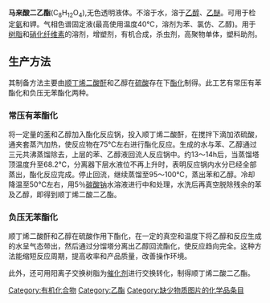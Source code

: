{{chemref|time=2015-02-17T07:52:15+00:00}}
{{Chembox
| 名称 =马来酸二乙酯 
| 英文名 = Diethyl maleate
| 图像文件 = Diethyl maleate.svg
|  图像大小 = 
|  图像替换 = 
| IUPAC英 = 
| IUPAC中 =
| 别名 = 马来酸二乙脂;马来酸二已酯;马来酸二乙酯;失水苹果酸乙酯;异丁烯二酸二乙酯;顺丁烯二酸二乙酯;順丁烯二酸二乙酯;失水苹果酸二乙酯;(Z)-丁烯二酸二乙酯;顺丁烯二酸二乙酯
| Section1 = {{Chembox 识别
|   CAS号 = 141-05-9
|   PubChem = 
|   SMILES =  }}
| Section2 = {{Chembox 性质
|   化学式 = C<sub>8</sub>H<sub>12</sub>O<sub>4</sub>
|   摩尔质量 = 172.18
|   外观 = 无色透明液体
|   密度 = 1.064 g/mL 
|   熔点 = −10 °C
|   沸点 = 225 °C
|   溶解度 = 不溶 }}
| Section3 = {{Chembox 危险性
|   主要危险 = 
|   闪点 = {{convert|200|F|C|K}}
|   自燃点 =  }}
}}

'''马来酸二乙酯'''(C<sub>8</sub>H<sub>12</sub>O<sub>4</sub>),无色透明液体。不溶于水，溶于[[乙醇|乙醇]]、[[乙醚|乙醚]]。可用于检定[[氨|氨]]和钾。气相色谱固定液(最高使用温度40℃，溶剂为苯、氯仿、乙醇)。用于[[树脂|树脂]]和[[硝化纤维素|硝化纤维素]]的溶剂，增塑剂，有机合成，杀虫剂，高聚物单体，塑料助剂。

== 生产方法 ==
其制备方法主要由[[顺丁烯二酸酐|顺丁烯二酸酐]]和乙醇在[[硫酸|硫酸]]存在下[[酯化|酯化]]制得。此工艺有常压有苯酯化和负压无苯酯化两种。

=== 常压有苯酯化 ===

将一定量的[[苯|苯]]和乙醇加入酯化反应锅，投入顺丁烯二酸酐，在搅拌下滴加浓硫酸，通夹套蒸汽加热，使反应物在75℃左右进行酯化反应。生成的水与苯、乙醇通过三元共沸蒸馏除去，上层的苯、乙醇液回流人反应锅中。约13～14h后，当蒸馏塔顶温度升至68.2℃，分离器下层水液位不再上升时，表明反应锅内水分已经全部蒸出，酯化反应完成。停止回流，继续蒸馏至95～100℃，蒸出苯和乙醇。冷却降温至50℃左右，用5％[[碳酸钠|碳酸钠]]水溶液进行中和处理，水洗后再真空脱除残余的苯及乙醇，即得到顺丁烯二酸二乙酯。
=== 负压无苯酯化 ===

顺丁烯二酸酐和乙醇在硫酸作用下酯化，在一定的真空和温度下将乙醇和反应生成的水呈气态带出，然后通过分馏塔分离出乙醇回流酯化，使反应趋向完全。这种方法能缩短反应周期，提高收率和产品质量，改善操作环境。

此外，还可用阳离子交换树脂为[[催化剂|催化剂]]进行交换转化，制得顺丁烯二酸二乙酯。

[[Category:有机化合物|Category:有机化合物]]
[[Category:乙酯|Category:乙酯]]
[[Category:缺少物质图片的化学品条目|Category:缺少物质图片的化学品条目]]